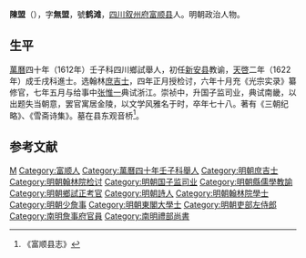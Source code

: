 '''陳盟'''（{{bd|？||？||}}），字'''無盟'''，號'''鹤滩'''，[[四川|四川]][[叙州府|叙州府]][[富顺县|富顺县]]人。明朝政治人物。

==生平==
[[萬曆|萬曆]]四十年（1612年）壬子科四川鄉試舉人，初任[[新安县|新安县]]教谕，[[天啓|天啓]]二年（1622年）成壬戌科進士。选翰林[[庶吉士|庶吉士]]，四年正月授检讨，六年十月充《光宗实录》纂修官，七年五月与给事中[[张惟一|张惟一]]典试浙江。崇祯中，升国子监司业，典试南畿，以出题失当朝意，罢官寓居金陵，以文学风雅名于时，卒年七十八。著有《三朝纪略》、《雪斋诗集》。墓在县东观音桥<ref>《富顺县志》</ref>。

==参考文献==
{{reflist}}

{{天啓二年壬戌科殿試金榜}}

{{Authority control}}

{{DEFAULTSORT:}}
[[Category:陈姓|M]]
[[Category:富顺人|Category:富顺人]]
[[Category:萬曆四十年壬子科舉人|Category:萬曆四十年壬子科舉人]]
[[Category:明朝庶吉士|Category:明朝庶吉士]]
[[Category:明朝翰林院检讨|Category:明朝翰林院检讨]]
[[Category:明朝国子监司业|Category:明朝国子监司业]]
[[Category:明朝縣儒學教諭|Category:明朝縣儒學教諭]]
[[Category:明朝鄉試正考官|Category:明朝鄉試正考官]]
[[Category:明朝詩人|Category:明朝詩人]]
[[Category:明朝翰林院學士|Category:明朝翰林院學士]]
[[Category:明朝少詹事|Category:明朝少詹事]]
[[Category:明朝東閣大學士|Category:明朝東閣大學士]]
[[Category:明朝吏部左侍郎|Category:明朝吏部左侍郎]]
[[Category:南明詹事府官員|Category:南明詹事府官員]]
[[Category:南明禮部尚書|Category:南明禮部尚書]]


{{明朝官员小作品}}